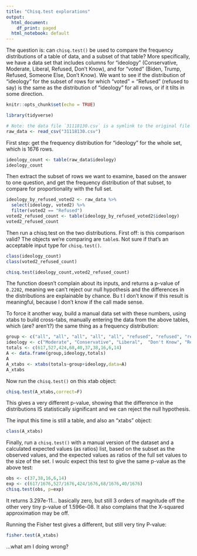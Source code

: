 ```yaml
---
title: "Chisq.test explorations"
output:
  html_document:
    df_print: paged
  html_notebook: default
---
```


The question is: can `chisq.test()` be used to compare the frequency distributions of a table of data, and a subset of that table? More specifically, we have a data set that includes columns for "ideology" (Conservative, Moderate, Liberal, Refused, Don't Know), and for "voted" (Biden, Trump, Refused, Someone Else, Don't Know). We want to see if the distribution of "ideology" for the subset of rows for which "voted" = "Refused" (refused to say) is the same as the distribution of "ideology" for all rows, or if it tilts in some direction.

```r
knitr::opts_chunk$set(echo = TRUE)
```
```r
library(tidyverse)
```

```r
# Note: the data file `31118130.csv` is a symlink to the original file in the "../3 + 4" directory in this repository. 
raw_data <- read_csv("31118130.csv")
```

First step: get the frequency distribution for "ideology" for the whole set, which is 1676 rows.

```r
ideology_count <- table(raw_data$ideology)
ideology_count
```

Then extract the subset of rows we want to examine, based on the answer to one question, and get the frequency distribution of that subset, to compare for proportionality with the full set.

```r
ideology_by_refused_voted2 <- raw_data %>%
  select(ideology, voted2) %>%
  filter(voted2 == "Refused")
voted2_refused_count <- table(ideology_by_refused_voted2$ideology)
voted2_refused_count
```

Then run a chisq.test on the two distributions. First off: is this comparison valid? The objects we're comparing are `table`s. Not sure if that's an acceptable input type for `chisq.test()`.
```r
class(ideology_count)
class(voted2_refused_count)
```

```r
chisq.test(ideology_count,voted2_refused_count)
```
The function doesn't complain about its inputs, and returns a p-value of `0.2202`, meaning we can't reject our null hypothesis and the differences in the distributions are explainable by chance. Bu t I don't know if this result is meaningful, because I don't know if the call made sense.

To force it another way, build a manual data set with these numbers, using xtabs to build cross-tabs, manually entering the data from the above tables, which (are? aren't?) the same thing as a frequency distribution:

```r
group <- c("all", "all", "all", "all", "all", "refused", "refused", "refused", "refused", "refused")
ideology <- c("Moderate", "Conservative", "Liberal",  "Don't Know", "Refused", "Moderate", "Conservative", "Liberal",  "Don't Know", "Refused")
totals <- c(617,527,424,68,40,37,38,16,6,14)
A <- data.frame(group,ideology,totals)
A
A_xtabs <- xtabs(totals~group+ideology,data=A)
A_xtabs
```

Now run the `chisq.test()` on this xtab object:

```r
chisq.test(A_xtabs,correct=F)
```

This gives a very different p-value, showing that the difference in the distributions IS statistically significant and we can reject the null hypothesis.

The input this time is still a table, and also an "xtabs" object:

```r
class(A_xtabs)

```

Finally, run a `chisq.test()` with a manual version of the dataset and a calculated expected values (as ratios) list, based on the subset as the observed values, and the expected values as ratios of the full set values to the size of the set. I woulc expect this test to give the same p-value as the above test:

```r
obs <- c(37,38,16,6,14)
exp <- c(617/1676,527/1676,424/1676,68/1676,40/1676)
chisq.test(obs, p=exp)
```

It returns 3.297e-11... basically zero, but still 3 orders of magnitude off the other very tiny p-value of 1.596e-08. It also complains that the X-squared approximation may be off.

Running the Fisher test gives a different, but still very tiny P-value:

```r
fisher.test(A_xtabs)
```


...what am I doing wrong?
